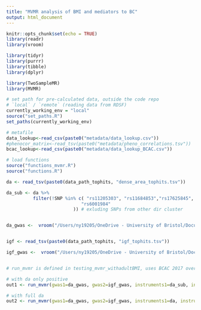 ```yaml
---
title: "MVMR analysis of BMI and mediators to BC"
output: html_document
---
```


```r
knitr::opts_chunk$set(echo = TRUE)
library(readr)
library(vroom)

library(tidyr)
library(purrr)
library(tibble)
library(dplyr)

library(TwoSampleMR)
library(MVMR)
```

```r
# set path for pre-calculated data, outside the code repo
# `local` / `remote` (reading data from RDSF)
currently_working_env = "local"
source("set_paths.R")
set_paths(currently_working_env)

# metafile
data_lookup<-read_csv(paste0("metadata/data_lookup.csv")) 
#phenocor_matrix<-read_tsv(paste0("metadata/pheno_correlations.tsv")) 
bcac_lookup<-read_csv(paste0("metadata/data_lookup_BCAC.csv")) 

# load functions
source("functions_mvmr.R")
source("functions.R")

```



```r
da <- read_tsv(paste0(data_path_tophits, "dense_area_tophits.tsv")) 

da_sub <- da %>% 
          filter(!SNP %in% c( "rs11205303", "rs11684853","rs17625845",
                            "rs6001984"
                         )) # exluding SNPs from other dir cluster


da_gwas <-  vroom("/Users/ny19205/OneDrive - University of Bristol/Documents - OneDrive/Mini-project4/01_Data/GWAS_tidy/dense_area_GWAS_tidy_outcome.txt.gz")


igf <- read_tsv(paste0(data_path_tophits, "igf_tophits.tsv"))

igf_gwas <-  vroom("/Users/ny19205/OneDrive - University of Bristol/Documents - OneDrive/Mini-project4/01_Data/GWAS_tidy/igf_GWAS_tidy_outcome.txt.gz")



```

```r
# run_mvmr is defined in testing_mvmr_withadultBMI, uses BCAC 2017 overall

# with da only positive
out1 <- run_mvmr(gwas1=da_gwas, gwas2=igf_gwas, instruments1=da_sub, instruments2 =igf )

# with full da
out2 <- run_mvmr(gwas1=da_gwas, gwas2=igf_gwas, instruments1=da, instruments2 =igf )


```

